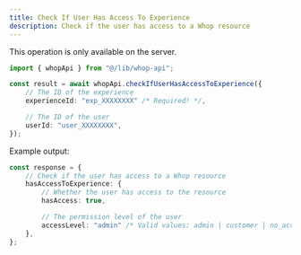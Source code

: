 ```yaml
---
title: Check If User Has Access To Experience
description: Check if the user has access to a Whop resource
---
```

<Note>This operation is only available on the server.</Note>
```typescript
import { whopApi } from "@/lib/whop-api";

const result = await whopApi.checkIfUserHasAccessToExperience({
	// The ID of the experience
	experienceId: "exp_XXXXXXXX" /* Required! */,

	// The ID of the user
	userId: "user_XXXXXXXX",
});

```

Example output:

```typescript
const response = {
	// Check if the user has access to a Whop resource
	hasAccessToExperience: {
		// Whether the user has access to the resource
		hasAccess: true,

		// The permission level of the user
		accessLevel: "admin" /* Valid values: admin | customer | no_access */,
	},
};

```
